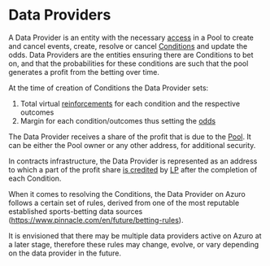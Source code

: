 # Data Providers

A Data Provider is an entity with the necessary [access](/contracts/access) in a Pool to create and cancel events, create, resolve or cancel [Conditions](/concepts/protocol/conditions) and update the odds. Data Providers are the entities ensuring there are Conditions to bet on, and that the probabilities for these conditions are such that the pool generates a profit from the betting over time.

At the time of creation of Conditions the Data Provider sets:
1. Total virtual [reinforcements](/concepts/protocol/reinforcement) for each condition and the respective outcomes
2. Margin for each condition/outcomes thus setting the [odds](/concepts/protocol/odds)

The Data Provider receives a share of the profit that is due to the [Pool](/concepts/protocol/pools). It can be either the Pool owner or any other address, for additional security.

In contracts infrastructure, the Data Provider is represented as an address to which a part of the profit share
[is credited](/concepts/basic/rewards) by [LP](/contracts/lp) after the completion of each Condition.

When it comes to resolving the Conditions, the Data Provider on Azuro follows a certain set of rules, derived from one of the most reputable established sports-betting data sources (https://www.pinnacle.com/en/future/betting-rules).

It is envisioned that there may be multiple data providers active on Azuro at a later stage, therefore these rules may change, evolve, or vary depending on the data provider in the future.
